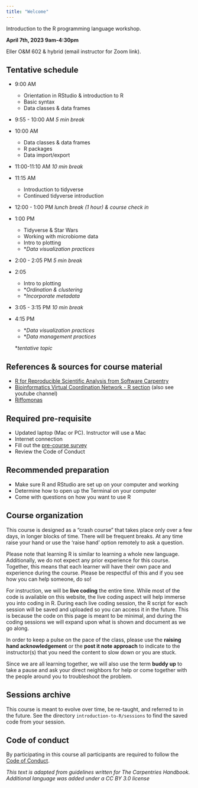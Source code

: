 ```yaml
---
title: "Welcome"
---
```


Introduction to the R programming language workshop.

**April 7th, 2023 9am-4:30pm**

Eller O&M 602 & hybrid (email instructor for Zoom link).

## Tentative schedule

-   9:00 AM

    -   Orientation in RStudio & introduction to R
    -   Basic syntax
    -   Data classes & data frames

-   9:55 - 10:00 AM *5 min break*

-   10:00 AM

    -   Data classes & data frames
    -   R packages
    -   Data import/export

-   11:00-11:10 AM *10 min break*

-   11:15 AM

    -   Introduction to tidyverse
    -   Continued tidyverse introduction

-   12:00 - 1:00 PM *lunch break (1 hour) & course check in*

-   1:00 PM

    -   Tidyverse & Star Wars
    -   Working with microbiome data
    -   Intro to plotting
    -   \**Data visualization practices*

-   2:00 - 2:05 PM *5 min break*

-   2:05

    -   Intro to plotting
    -   \**Ordination & clustering*
    -   \**Incorporate metadata*

-   3:05 - 3:15 PM *10 min break*

-   4:15 PM

    -   \**Data visualization practices*
    -   \**Data management practices*

    \**tentative topic*

## References & sources for course material

-   [R for Reproducible Scientific Analysis from Software Carpentry](https://swcarpentry.github.io/r-novice-gapminder/)
-   [Bioinformatics Virtual Coordination Network - R section](https://biovcnet.github.io) (also see youtube channel)
-   [Riffomonas](https://riffomonas.org/reproducible_research/)

## Required pre-requisite

-   Updated laptop (Mac or PC). Instructor will use a Mac
-   Internet connection
-   Fill out the [pre-course survey](https://forms.gle/32hw2zo3ukPmZjDd7)
-   Review the Code of Conduct

## Recommended preparation

-   Make sure R and RStudio are set up on your computer and working
-   Determine how to open up the Terminal on your computer
-   Come with questions on how you want to use R

## Course organization

This course is designed as a "crash course" that takes place only over a few days, in longer blocks of time. There will be frequent breaks. At any time raise your hand or use the 'raise hand' option remotely to ask a question.

Please note that learning R is similar to learning a whole new language. Additionally, we do not expect any prior experience for this course. Together, this means that each learner will have their own pace and experience during the course. Please be respectful of this and if you see how you can help someone, do so!

For instruction, we will be **live coding** the entire time. While most of the code is available on this website, the live coding aspect will help immerse you into coding in R. During each live coding session, the R script for each session will be saved and uploaded so you can access it in the future. This is because the code on this page is meant to be minimal, and during the coding sessions we will expand upon what is shown and document as we go along.

In order to keep a pulse on the pace of the class, please use the **raising hand acknowledgement** or the **post it note approach** to indicate to the instructor(s) that you need the content to slow down or you are stuck.

Since we are all learning together, we will also use the term **buddy up** to take a pause and ask your direct neighbors for help or come together with the people around you to troubleshoot the problem.

## Sessions archive

This course is meant to evolve over time, be re-taught, and referred to in the future. See the directory `introduction-to-R/sessions` to find the saved code from your session.

## Code of conduct

By participating in this course all participants are required to follow the [Code of Conduct].

*This text is adapted from guidelines written for The Carpentries Handbook. Additional language was added under a CC BY 3.0 license*
